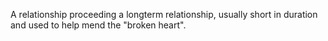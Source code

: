 {{copy to wiktionary}}

A relationship proceeding a longterm relationship, usually short in duration and used to help mend the "broken heart".